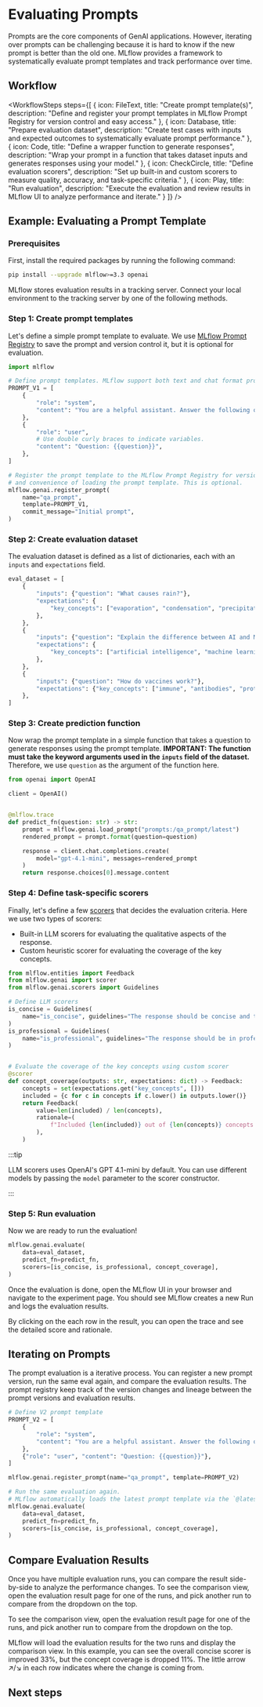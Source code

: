 
# Evaluating Prompts

Prompts are the core components of GenAI applications. However, iterating over prompts can be challenging because it is hard to know if the new prompt is better than the old one. MLflow provides a framework to systematically evaluate prompt templates and track performance over time.

<ImageBox src="/images/mlflow-3/eval-monitor/prompt-evaluation-hero.png" alt="Prompt Evaluation" width="95%"/>

## Workflow

<WorkflowSteps
  steps={[
    {
    icon: FileText,
    title: "Create prompt template(s)",
    description: "Define and register your prompt templates in MLflow Prompt Registry for version control and easy access."
    },
    {
    icon: Database,
    title: "Prepare evaluation dataset",
    description: "Create test cases with inputs and expected outcomes to systematically evaluate prompt performance."
    },
    {
    icon: Code,
    title: "Define a wrapper function to generate responses",
    description: "Wrap your prompt in a function that takes dataset inputs and generates responses using your model."
    },
    {
    icon: CheckCircle,
    title: "Define evaluation scorers",
    description: "Set up built-in and custom scorers to measure quality, accuracy, and task-specific criteria."
    },
    {
    icon: Play,
    title: "Run evaluation",
    description: "Execute the evaluation and review results in MLflow UI to analyze performance and iterate."
    }
]}
/>

## Example: Evaluating a Prompt Template

### Prerequisites

First, install the required packages by running the following command:

```bash
pip install --upgrade mlflow>=3.3 openai
```

MLflow stores evaluation results in a tracking server. Connect your local environment to the tracking server by one of the following methods.

<ServerSetup />

### Step 1: Create prompt templates

Let's define a simple prompt template to evaluate. We use [MLflow Prompt Registry](/genai/prompt-registry) to save the prompt and version control it, but it is optional for evaluation.

```python
import mlflow

# Define prompt templates. MLflow support both text and chat format prompt templates.
PROMPT_V1 = [
    {
        "role": "system",
        "content": "You are a helpful assistant. Answer the following question.",
    },
    {
        "role": "user",
        # Use double curly braces to indicate variables.
        "content": "Question: {{question}}",
    },
]

# Register the prompt template to the MLflow Prompt Registry for version control
# and convenience of loading the prompt template. This is optional.
mlflow.genai.register_prompt(
    name="qa_prompt",
    template=PROMPT_V1,
    commit_message="Initial prompt",
)
```

### Step 2: Create evaluation dataset

The evaluation dataset is defined as a list of dictionaries, each with an `inputs` and `expectations` field.

```python
eval_dataset = [
    {
        "inputs": {"question": "What causes rain?"},
        "expectations": {
            "key_concepts": ["evaporation", "condensation", "precipitation"]
        },
    },
    {
        "inputs": {"question": "Explain the difference between AI and ML"},
        "expectations": {
            "key_concepts": ["artificial intelligence", "machine learning", "subset"]
        },
    },
    {
        "inputs": {"question": "How do vaccines work?"},
        "expectations": {"key_concepts": ["immune", "antibodies", "protection"]},
    },
]
```

### Step 3: Create prediction function

Now wrap the prompt template in a simple function that takes a question to generate responses using the prompt template. **IMPORTANT: The function must take the keyword arguments used in the `inputs` field of the dataset.** Therefore, we use `question` as the argument of the function here.

```python
from openai import OpenAI

client = OpenAI()


@mlflow.trace
def predict_fn(question: str) -> str:
    prompt = mlflow.genai.load_prompt("prompts:/qa_prompt/latest")
    rendered_prompt = prompt.format(question=question)

    response = client.chat.completions.create(
        model="gpt-4.1-mini", messages=rendered_prompt
    )
    return response.choices[0].message.content
```

### Step 4: Define task-specific scorers

Finally, let's define a few [scorers](/genai/eval-monitor/scorers) that decides the evaluation criteria. Here we use two types of scorers:

- Built-in LLM scorers for evaluating the qualitative aspects of the response.
- Custom heuristic scorer for evaluating the coverage of the key concepts.

```python
from mlflow.entities import Feedback
from mlflow.genai import scorer
from mlflow.genai.scorers import Guidelines

# Define LLM scorers
is_concise = Guidelines(
    name="is_concise", guidelines="The response should be concise and to the point."
)
is_professional = Guidelines(
    name="is_professional", guidelines="The response should be in professional tone."
)


# Evaluate the coverage of the key concepts using custom scorer
@scorer
def concept_coverage(outputs: str, expectations: dict) -> Feedback:
    concepts = set(expectations.get("key_concepts", []))
    included = {c for c in concepts if c.lower() in outputs.lower()}
    return Feedback(
        value=len(included) / len(concepts),
        rationale=(
            f"Included {len(included)} out of {len(concepts)} concepts. Missing: {concepts - included}"
        ),
    )
```

:::tip

LLM scorers uses OpenAI's GPT 4.1-mini by default. You can use different models by passing the `model` parameter to the scorer constructor.

:::

### Step 5: Run evaluation

Now we are ready to run the evaluation!

```python
mlflow.genai.evaluate(
    data=eval_dataset,
    predict_fn=predict_fn,
    scorers=[is_concise, is_professional, concept_coverage],
)
```

Once the evaluation is done, open the MLflow UI in your browser and navigate to the experiment page. You should see MLflow creates a new Run and logs the evaluation results.

<ImageBox src="/images/mlflow-3/eval-monitor/prompt-evaluation-results.png" alt="Prompt Evaluation" width="95%"/>

By clicking on the each row in the result, you can open the trace and see the detailed score and rationale.

<ImageBox src="/images/mlflow-3/eval-monitor/prompt-evaluation-trace.png" alt="Prompt Evaluation" width="95%"/>

## Iterating on Prompts

The prompt evaluation is a iterative process. You can register a new prompt version, run the same eval again, and compare the evaluation results. The prompt registry keep track of the version changes and lineage between the prompt versions and evaluation results.

```python
# Define V2 prompt template
PROMPT_V2 = [
    {
        "role": "system",
        "content": "You are a helpful assistant. Answer the following question in three sentences.",
    },
    {"role": "user", "content": "Question: {{question}}"},
]

mlflow.genai.register_prompt(name="qa_prompt", template=PROMPT_V2)

# Run the same evaluation again.
# MLflow automatically loads the latest prompt template via the `@latest` alias.
mlflow.genai.evaluate(
    data=eval_dataset,
    predict_fn=predict_fn,
    scorers=[is_concise, is_professional, concept_coverage],
)
```

## Compare Evaluation Results

Once you have multiple evaluation runs, you can compare the result side-by-side to analyze the performance changes. To see the comparison view, open the evaluation result page for one of the runs, and pick another run to compare from the dropdown on the top.

To see the comparison view, open the evaluation result page for one of the runs, and pick another run to compare from the dropdown on the top.

<ImageBox src="/images/mlflow-3/eval-monitor/prompt-evaluation-dropdown.png" alt="Prompt Evaluation" />

MLflow will load the evaluation results for the two runs and display the comparison view. In this example, you can see the overall concise scorer is improved 33%, but the concept coverage is dropped 11%. The little arrow ↗️/↘️ in each row indicates where the change is coming from.

<ImageBox src="/images/mlflow-3/eval-monitor/prompt-evaluation-compare.png" alt="Prompt Evaluation" width="95%"/>

## Next steps

<TilesGrid>
  <TileCard
    icon={Target}
    iconSize={48}
    title="Customize Scorers"
    description="Build specialized evaluation metrics for your specific use cases and requirements."
    href="/genai/eval-monitor/scorers"
    linkText="Learn about custom scorers →"
    containerHeight={64}
  />
  <TileCard
    icon={Bot}
    iconSize={48}
    title="Evaluate Agents"
    description="Evaluate complex AI agents with tool calling and multi-step workflows."
    href="/genai/eval-monitor/running-evaluation/agents"
    linkText="Evaluate agents →"
    containerHeight={64}
  />
  <TileCard
    icon={Zap}
    iconSize={48}
    title="Optimize Prompts"
    description="Use automated optimization techniques to systematically improve your prompts."
    href="/genai/prompt-registry/optimize-prompts"
    linkText="Optimize prompts →"
    containerHeight={64}
  />
</TilesGrid>
